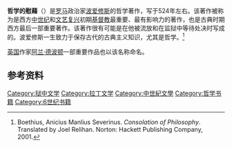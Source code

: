 '''哲学的慰藉'''（{{lang-la|De consolatione philosophiae}}）是[[罗马|罗马]]政治家[[波爱修斯|波爱修斯]]的哲学著作，写于524年左右。该著作被称为是西方[[中世纪|中世纪]]和[[文艺复兴|文艺复兴]]初期[[基督教|基督教]]最重要、最有影响力的著作，也是古典时期西方最后一部重要著作。该著作很有可能是在他被流放和在监狱中等待处决时写成的。波爱修斯一生致力于保存古代的古典主义知识，尤其是哲学。<ref name="multiple">Boethius, Anicius Manlius Severinus. ''Consolation of Philosophy''. Translated by Joel Relihan. Norton: Hackett Publishing Company, 2001.</ref>

[[英国|英国]]作家[[阿兰·德波顿|阿兰·德波顿]]一部重要作品也以该名称命名。

==参考资料==
{{reflist}}

[[Category:狱中文学|Category:狱中文学]]
[[Category:拉丁文学|Category:拉丁文学]]
[[Category:中世紀文學|Category:中世紀文學]]
[[Category:哲学书籍|Category:哲学书籍]]
[[Category:6世纪书籍|Category:6世纪书籍]]